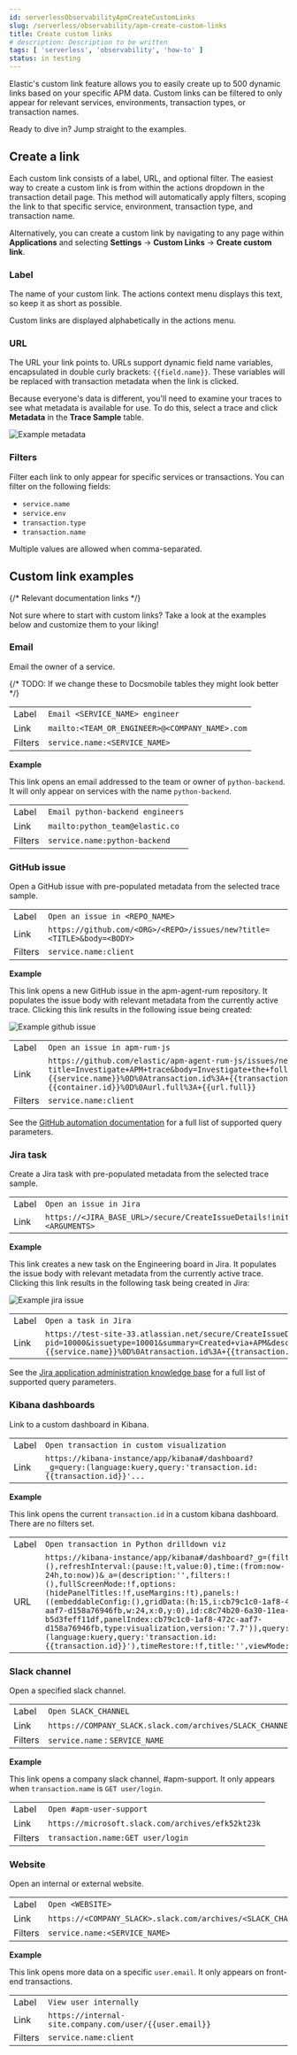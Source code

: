 ```yaml
---
id: serverlessObservabilityApmCreateCustomLinks
slug: /serverless/observability/apm-create-custom-links
title: Create custom links
# description: Description to be written
tags: [ 'serverless', 'observability', 'how-to' ]
status: in testing
---
```




<Testing />

Elastic's custom link feature allows you to easily create up to 500 dynamic links
based on your specific APM data.
Custom links can be filtered to only appear for relevant services,
environments, transaction types, or transaction names.

Ready to dive in? Jump straight to the <DocLink id="serverlessObservabilityApmCreateCustomLinks" section="custom-link-examples">examples</DocLink>.

## Create a link

Each custom link consists of a label, URL, and optional filter.
The easiest way to create a custom link is from within the actions dropdown in the transaction detail page.
This method will automatically apply filters, scoping the link to that specific service,
environment, transaction type, and transaction name.

Alternatively, you can create a custom link by navigating to any page within **Applications** and selecting **Settings** -> **Custom Links** -> **Create custom link**.

### Label

The name of your custom link.
The actions context menu displays this text, so keep it as short as possible.

<DocCallOut title="Tip">
Custom links are displayed alphabetically in the actions menu.
</DocCallOut>

### URL

The URL your link points to.
URLs support dynamic field name variables, encapsulated in double curly brackets: `{{field.name}}`.
These variables will be replaced with transaction metadata when the link is clicked.

Because everyone's data is different,
you'll need to examine your traces to see what metadata is available for use.
To do this, select a trace and click **Metadata** in the **Trace Sample** table.

![Example metadata](images/custom-links/example-metadata.png)

### Filters

Filter each link to only appear for specific services or transactions.
You can filter on the following fields:

* `service.name`
* `service.env`
* `transaction.type`
* `transaction.name`

Multiple values are allowed when comma-separated.

## Custom link examples

{/* Relevant documentation links */}


Not sure where to start with custom links?
Take a look at the examples below and customize them to your liking!

### Email

Email the owner of a service.

{/* TODO: If we change these to Docsmobile tables they might look better */}

|  |  |
|---|---|
| Label | `Email <SERVICE_NAME> engineer` |
| Link | `mailto:<TEAM_OR_ENGINEER>@<COMPANY_NAME>.com` |
| Filters | `service.name:<SERVICE_NAME>` |

**Example**

This link opens an email addressed to the team or owner of `python-backend`.
It will only appear on services with the name `python-backend`.

|  |  |
|---|---|
| Label | `Email python-backend engineers` |
| Link | `mailto:python_team@elastic.co` |
| Filters | `service.name:python-backend` |

### GitHub issue

Open a GitHub issue with pre-populated metadata from the selected trace sample.

|  |  |
|---|---|
| Label | `Open an issue in <REPO_NAME>` |
| Link | `https://github.com/<ORG>/<REPO>/issues/new?title=<TITLE>&body=<BODY>` |
| Filters | `service.name:client` |

**Example**

This link opens a new GitHub issue in the apm-agent-rum repository.
It populates the issue body with relevant metadata from the currently active trace.
Clicking this link results in the following issue being created:

![Example github issue](images/custom-links/create-github-issue.png)

|  |  |
|---|---|
| Label | `Open an issue in apm-rum-js` |
| Link | `https://github.com/elastic/apm-agent-rum-js/issues/new?title=Investigate+APM+trace&body=Investigate+the+following+APM+trace%3A%0D%0A%0D%0Aservice.name%3A+{{service.name}}%0D%0Atransaction.id%3A+{{transaction.id}}%0D%0Acontainer.id%3A+{{container.id}}%0D%0Aurl.full%3A+{{url.full}}` |
| Filters | `service.name:client` |

See the [GitHub automation documentation]({github_query_params}) for a full list of supported query parameters.

<div id="custom-links-examples-jira"></div>

### Jira task

Create a Jira task with pre-populated metadata from the selected trace sample.

|  |  |
|---|---|
| Label | `Open an issue in Jira` |
| Link | `https://<JIRA_BASE_URL>/secure/CreateIssueDetails!init.jspa?<ARGUMENTS>` |

**Example**

This link creates a new task on the Engineering board in Jira.
It populates the issue body with relevant metadata from the currently active trace.
Clicking this link results in the following task being created in Jira:

![Example jira issue](images/custom-links/create-jira-issue.png)

|  |  |
|---|---|
| Label | `Open a task in Jira` |
| Link | `https://test-site-33.atlassian.net/secure/CreateIssueDetails!init.jspa?pid=10000&issuetype=10001&summary=Created+via+APM&description=Investigate+the+following+APM+trace%3A%0D%0A%0D%0Aservice.name%3A+{{service.name}}%0D%0Atransaction.id%3A+{{transaction.id}}%0D%0Acontainer.id%3A+{{container.id}}%0D%0Aurl.full%3A+{{url.full}}` |

See the [Jira application administration knowledge base]({jira_query_params})
for a full list of supported query parameters.

### Kibana dashboards

Link to a custom dashboard in Kibana.

|  |  |
|---|---|
| Label | `Open transaction in custom visualization` |
| Link | `https://kibana-instance/app/kibana#/dashboard?_g=query:(language:kuery,query:'transaction.id:{{transaction.id}}'...` |

**Example**

This link opens the current `transaction.id` in a custom kibana dashboard.
There are no filters set.

|  |  |
|---|---|
| Label | `Open transaction in Python drilldown viz` |
| URL | `https://kibana-instance/app/kibana#/dashboard?_g=(filters:!(),refreshInterval:(pause:!t,value:0),time:(from:now-24h,to:now))&_a=(description:'',filters:!(),fullScreenMode:!f,options:(hidePanelTitles:!f,useMargins:!t),panels:!((embeddableConfig:(),gridData:(h:15,i:cb79c1c0-1af8-472c-aaf7-d158a76946fb,w:24,x:0,y:0),id:c8c74b20-6a30-11ea-92ab-b5d3feff11df,panelIndex:cb79c1c0-1af8-472c-aaf7-d158a76946fb,type:visualization,version:'7.7')),query:(language:kuery,query:'transaction.id:{{transaction.id}}'),timeRestore:!f,title:'',viewMode:edit)` |

### Slack channel

Open a specified slack channel.

|  |  |
|---|---|
| Label | `Open SLACK_CHANNEL` |
| Link | `https://COMPANY_SLACK.slack.com/archives/SLACK_CHANNEL` |
| Filters | `service.name` : `SERVICE_NAME` |

**Example**

This link opens a company slack channel, #apm-support.
It only appears when `transaction.name` is `GET user/login`.

|  |  |
|---|---|
| Label | `Open #apm-user-support` |
| Link | `https://microsoft.slack.com/archives/efk52kt23k` |
| Filters | `transaction.name:GET user/login` |

### Website

Open an internal or external website.

|  |  |
|---|---|
| Label | `Open <WEBSITE>` |
| Link | `https://<COMPANY_SLACK>.slack.com/archives/<SLACK_CHANNEL>` |
| Filters | `service.name:<SERVICE_NAME>` |

**Example**

This link opens more data on a specific `user.email`.
It only appears on front-end transactions.

|  |  |
|---|---|
| Label | `View user internally` |
| Link | `https://internal-site.company.com/user/{{user.email}}` |
| Filters | `service.name:client` |


<Feedback slug="/serverless/observability/apm-create-custom-links" filepath="docs/apm/apm-create-custom-links.mdx" />
